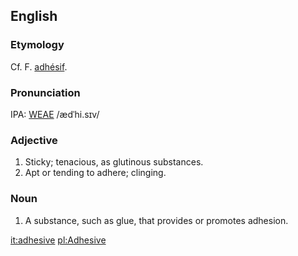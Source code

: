 ==English==
===Etymology===
Cf. F. [[adhésif]].

===Pronunciation===
IPA: [[WEAE]] /ædˈhi.sɪv/

===Adjective===
# Sticky; tenacious, as glutinous substances.
# Apt or tending to adhere; clinging.

===Noun===
# A substance, such as glue, that provides or promotes adhesion.

[[it:adhesive]]
[[pl:Adhesive]]